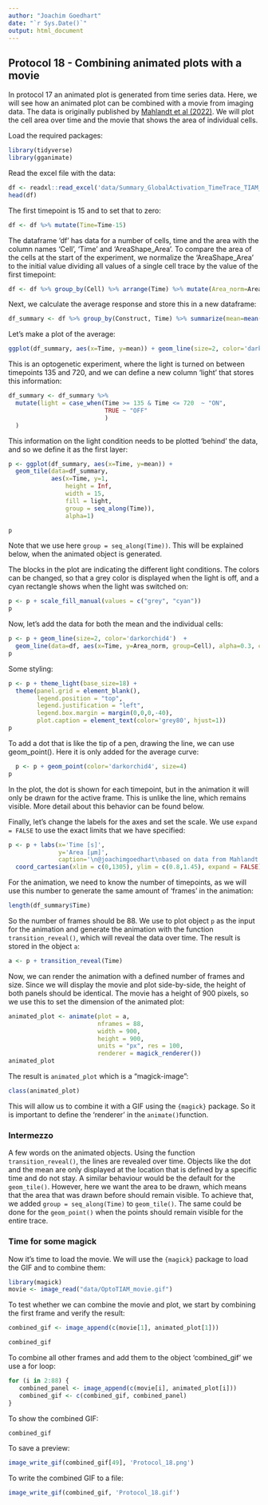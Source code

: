 ```yaml
---
author: "Joachim Goedhart"
date: "`r Sys.Date()`"
output: html_document
---
```


## Protocol 18 - Combining animated plots with a movie {#protocol-18}

In protocol 17 an animated plot is generated from time series data. Here, we will see how an animated plot can be combined with a movie from imaging data. The data is originally published by [Mahlandt et al (2022)](https://www.biorxiv.org/content/10.1101/2022.10.17.512253v1). We will plot the cell area over time and the movie that shows the area of individual cells.

Load the required packages:

```r
library(tidyverse)
library(gganimate)

```

Read the excel file with the data:

```r
df <- readxl::read_excel('data/Summary_GlobalActivation_TimeTrace_TIAM_01.xlsx')
head(df)
```

The first timepoint is 15 and to set that to zero:

```r
df <- df %>% mutate(Time=Time-15)
```

The dataframe 'df' has data for a number of cells, time and the area with the column names 'Cell', 'Time' and 'AreaShape_Area'. To compare the area of the cells at the start of the experiment, we normalize the 'AreaShape_Area' to the initial value dividing all values of a single cell trace by the value of the first timepoint:

```r
df <- df %>% group_by(Cell) %>% arrange(Time) %>% mutate(Area_norm=AreaShape_Area/AreaShape_Area[1]) %>% ungroup()
```

Next, we calculate the average response and store this in a new dataframe:

```r
df_summary <- df %>% group_by(Construct, Time) %>% summarize(mean=mean(Area_norm))
```

Let's make a plot of the average:

```r
ggplot(df_summary, aes(x=Time, y=mean)) + geom_line(size=2, color='darkorchid4') 
```

This is an optogenetic experiment, where the light is turned on between timepoints 135 and 720, and we can define a new column 'light' that stores this information:

```r
df_summary <- df_summary %>%
  mutate(light = case_when(Time >= 135 & Time <= 720  ~ "ON",
                           TRUE ~ "OFF"
                           )
  )
```

This information on the light condition needs to be plotted 'behind' the data, and so we define it as the first layer:

```r
p <- ggplot(df_summary, aes(x=Time, y=mean)) +
  geom_tile(data=df_summary,
            aes(x=Time, y=1,
                height = Inf,
                width = 15,
                fill = light,
                group = seq_along(Time)),
                alpha=1)

p
```

Note that we use here `group = seq_along(Time))`. This will be explained below, when the animated object is generated.

The blocks in the plot are indicating the different light conditions. The colors can be changed, so that a grey color is displayed when the light is off, and a cyan rectangle shows when the light was switched on:

```r
p <- p + scale_fill_manual(values = c("grey", "cyan"))
p
```

Now, let's add the data for both the mean and the individual cells:

```r
p <- p + geom_line(size=2, color='darkorchid4')  +
  geom_line(data=df, aes(x=Time, y=Area_norm, group=Cell), alpha=0.3, color='darkorchid4')
p
```

Some styling:

```r
p <- p + theme_light(base_size=18) +
  theme(panel.grid = element_blank(),
        legend.position = "top",
        legend.justification = "left",
        legend.box.margin = margin(0,0,0,-40),
        plot.caption = element_text(color='grey80', hjust=1))
p
```

To add a dot that is like the tip of a pen, drawing the line, we can use geom_point(). Here it is only added for the average curve:

```r
  p <- p + geom_point(color='darkorchid4', size=4)
p
```

In the plot, the dot is shown for each timepoint, but in the animation it will only be drawn for the active frame. This is unlike the line, which remains visible. More detail about this behavior can be found below.

Finally, let's change the labels for the axes and set the scale. We use `expand = FALSE` to use the exact limits that we have specified:

```r
p <- p + labs(x='Time [s]',
              y='Area [µm]',
              caption='\n@joachimgoedhart\nbased on data from Mahlandt et al., DOI: 10.1101/2022.10.17.512253') +
  coord_cartesian(xlim = c(0,1305), ylim = c(0.8,1.45), expand = FALSE)
```

For the animation, we need to know the number of timepoints, as we will use this number to generate the same amount of 'frames' in the animation:

```r
length(df_summary$Time)
```

So the number of frames should be 88. We use to plot object `p` as the input for the animation and generate the animation with the function `transition_reveal()`, which will reveal the data over time. The result is stored in the object `a`:

```r
a <- p + transition_reveal(Time)
```

Now, we can render the animation with a defined number of frames and size. Since we will display the movie and plot side-by-side, the height of both panels should be identical. The movie has a height of 900 pixels, so we use this to set the dimension of the animated plot:

```r
animated_plot <- animate(plot = a,
                         nframes = 88,
                         width = 900,
                         height = 900,
                         units = "px", res = 100,
                         renderer = magick_renderer())
animated_plot
```

The result is `animated_plot` which is a "magick-image":

```r
class(animated_plot)
```

This will allow us to combine it with a GIF using the `{magick}` package. So it is important to define the 'renderer' in the `animate()`function.

### Intermezzo

A few words on the animated objects. Using the function `transition_reveal()`, the lines are revealed over time. Objects like the dot and the mean are only displayed at the location that is defined by a specific time and do not stay. A similar behaviour would be the default for the `geom_tile()`. However, here we want the area to be drawn, which means that the area that was drawn before should remain visible. To achieve that, we added `group = seq_along(Time)` to `geom_tile()`. The same could be done for the `geom_point()` when the points should remain visible for the entire trace.

### Time for some magick

Now it's time to load the movie. We will use the `{magick}` package to load the GIF and to combine them:

```r
library(magick)
movie <- image_read("data/OptoTIAM_movie.gif")
```

To test whether we can combine the movie and plot, we start by combining the first frame and verify the result:

```r
combined_gif <- image_append(c(movie[1], animated_plot[1]))

combined_gif
```

To combine all other frames and add them to the object 'combined_gif' we use a for loop:

```r
for (i in 2:88) {
   combined_panel <- image_append(c(movie[i], animated_plot[i]))
   combined_gif <- c(combined_gif, combined_panel)
}
```

To show the combined GIF:

```r
combined_gif
```

To save a preview:

```r
image_write_gif(combined_gif[49], 'Protocol_18.png')
```

To write the combined GIF to a file:

```r
image_write_gif(combined_gif, 'Protocol_18.gif')
```


